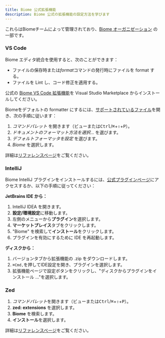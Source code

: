 ```yaml
---
title: Biome 公式拡張機能
description: Biome 公式の拡張機能の設定方法を学びます
---
```


これらはBiomeチームによって管理されており、[Biome オーガニゼーション](https://github.com/biomejs) の一部です。

### VS Code

Biome エディタ統合を使用すると、次のことができます：

- ファイルの保存時または*format*コマンドの発行時にファイルを format する。
- ファイルを Lint し、コード修正を適用する。

公式の [Biome VS Code 拡張機能](https://marketplace.visualstudio.com/items?itemName=biomejs.biome)を Visual Studio Marketplace からインストールしてください。

Biomeをデフォルトの formatter にするには、[サポートされているファイル](/internals/language-support/)を開き、次の手順に従います：

1. _コマンドパレット_ を開きます（ビューまたは<kbd>Ctrl</kbd>/<kbd title="Cmd">⌘</kbd>+<kbd title="Shift">⇧</kbd>+<kbd>P</kbd>）。
2. _ドキュメントのフォーマット方法を選択..._ を選びます。
3. _デフォルトフォーマッタを設定_ を選びます。
4. _Biome_ を選択します。

詳細は[リファレンスページ](/reference/vscode)をご覧ください。

### IntelliJ

Biome IntelliJ プラグインをインストールするには、[公式プラグインページ](https://plugins.jetbrains.com/plugin/22761-biome)にアクセスするか、以下の手順に従ってください：

**JetBrains IDE から：**

1. IntelliJ IDEA を開きます。
2. **設定/環境設定**に移動します。
3. 左側のメニューから**プラグイン**を選択します。
4. **マーケットプレイス**タブをクリックします。
5. "Biome" を検索して**インストール**をクリックします。
6. プラグインを有効にするために IDE を再起動します。

**ディスクから：**

1. バージョンタブから拡張機能の .zip をダウンロードします。
2. `⌘Cmd,`を押してIDE設定を開き、プラグインを選択します。
3. 拡張機能ページで設定ボタンをクリックし、"ディスクからプラグインをインストール ..."を選択します。

### Zed

1. *コマンドパレット*を開きます（ビューまたは<kbd>Ctrl</kbd>/<kbd title="Cmd">⌘</kbd>+<kbd title="Shift">⇧</kbd>+<kbd>P</kbd>）。
2. **zed: extensions** を選択します。
3. **Biome** を検索します。
4. **インストール**を選択します。

詳細は[リファレンスページ](/reference/zed)をご覧ください。

